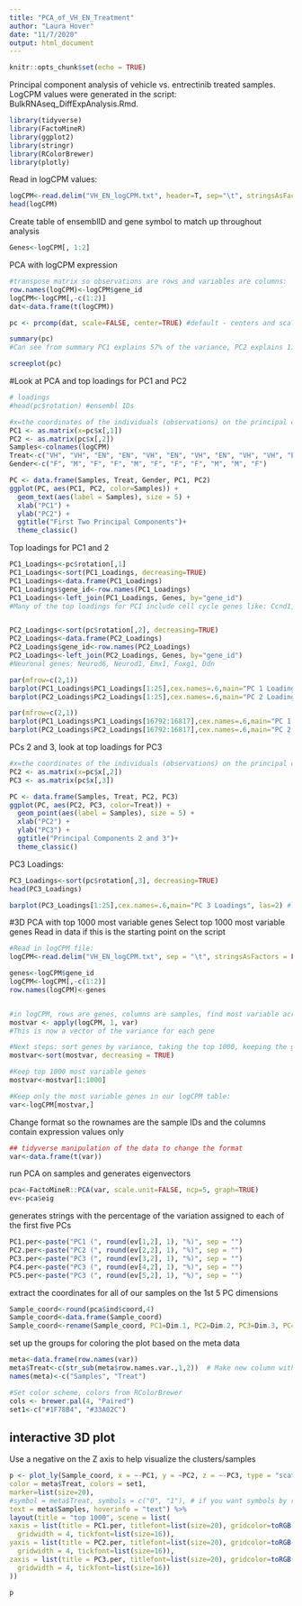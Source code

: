 ```yaml
---
title: "PCA_of_VH_EN_Treatment"
author: "Laura Hover"
date: "11/7/2020"
output: html_document
---
```

```r
knitr::opts_chunk$set(echo = TRUE)
```

Principal component analysis of vehicle vs. entrectinib treated samples.  LogCPM values were generated in the script: BulkRNAseq_DiffExpAnalysis.Rmd.  

```r
library(tidyverse)
library(FactoMineR)
library(ggplot2)
library(stringr)
library(RColorBrewer)
library(plotly)
```

Read in logCPM values:
```r
logCPM<-read.delim("VH_EN_logCPM.txt", header=T, sep="\t", stringsAsFactors = FALSE)
head(logCPM)
```

Create table of ensemblID and gene symbol to match up throughout analysis
```r
Genes<-logCPM[, 1:2]
```



PCA with logCPM expression
```r
#transpose matrix so observations are rows and variables are columns:
row.names(logCPM)<-logCPM$gene_id
logCPM<-logCPM[,-c(1:2)]
dat<-data.frame(t(logCPM))

pc <- prcomp(dat, scale=FALSE, center=TRUE) #default - centers and scales

summary(pc)
#Can see from summary PC1 explains 57% of the variance, PC2 explains 11%, PC3 9%

screeplot(pc)
```


#Look at PCA and top loadings for PC1 and PC2
```r
# loadings
#head(pc$rotation) #ensembl IDs

#x=the coordinates of the individuals (observations) on the principal components.
PC1 <- as.matrix(x=pc$x[,1]) 
PC2 <- as.matrix(pc$x[,2])
Samples<-colnames(logCPM)
Treat<-c("VH", "VH", "EN", "EN", "VH", "EN", "VH", "EN", "VH", "VH", "EN")
Gender<-c("F", "M", "F", "F", "M", "F", "F", "F", "M", "M", "F")

PC <- data.frame(Samples, Treat, Gender, PC1, PC2)
ggplot(PC, aes(PC1, PC2, color=Samples)) + 
  geom_text(aes(label = Samples), size = 5) +
  xlab("PC1") + 
  ylab("PC2") + 
  ggtitle("First Two Principal Components")+
  theme_classic()
```

Top loadings for PC1 and 2
```r
PC1_Loadings<-pc$rotation[,1]
PC1_Loadings<-sort(PC1_Loadings, decreasing=TRUE)
PC1_Loadings<-data.frame(PC1_Loadings)
PC1_Loadings$gene_id<-row.names(PC1_Loadings)
PC1_Loadings<-left_join(PC1_Loadings, Genes, by="gene_id")
#Many of the top loadings for PC1 include cell cycle genes like: Ccnd1, Cdk1, Top2a, Ccnb1, Rasl11a, Cdkn2a


PC2_Loadings<-sort(pc$rotation[,2], decreasing=TRUE)
PC2_Loadings<-data.frame(PC2_Loadings)
PC2_Loadings$gene_id<-row.names(PC2_Loadings)
PC2_Loadings<-left_join(PC2_Loadings, Genes, by="gene_id")
#Neuronal genes: Neurod6, Neurod1, Emx1, Foxg1, Ddn
```


```r
par(mfrow=c(2,1))
barplot(PC1_Loadings$PC1_Loadings[1:25],cex.names=.6,main="PC 1 Loadings", las=2, names.arg = PC1_Loadings$gene_symbol[1:25]) #loadings for variables in linear combination for PC1
barplot(PC2_Loadings$PC2_Loadings[1:25],cex.names=.6,main="PC 2 Loadings", las=2, names.arg=PC2_Loadings$gene_symbol[1:25])

par(mfrow=c(2,1))
barplot(PC1_Loadings$PC1_Loadings[16792:16817],cex.names=.6,main="PC 1 Loadings", las=2, names.arg=PC1_Loadings$gene_symbol[16792:16817]) #loadings for variables in linear combination for PC1
barplot(PC2_Loadings$PC2_Loadings[16792:16817],cex.names=.6,main="PC 2 Loadings", las=2, names.arg = PC2_Loadings$gene_symbol[16792:16817])
```

PCs 2 and 3, look at top loadings for PC3
```r
#x=the coordinates of the individuals (observations) on the principal components.
PC2 <- as.matrix(x=pc$x[,2]) 
PC3 <- as.matrix(pc$x[,3])

PC <- data.frame(Samples, Treat, PC2, PC3)
ggplot(PC, aes(PC2, PC3, color=Treat)) + 
  geom_point(aes(label = Samples), size = 5) +
  xlab("PC2") + 
  ylab("PC3") + 
  ggtitle("Principal Components 2 and 3")+
  theme_classic()
```

PC3 Loadings:
```r
PC3_Loadings<-sort(pc$rotation[,3], decreasing=TRUE)
head(PC3_Loadings)

barplot(PC3_Loadings[1:25],cex.names=.6,main="PC 3 Loadings", las=2) #loadings for variables in linear combination for PC1
```

#3D PCA with top 1000 most variable genes
Select top 1000 most variable genes
Read in data if this is the starting point on the script
```r
#Read in logCPM file:
logCPM<-read.delim("VH_EN_logCPM.txt", sep = "\t", stringsAsFactors = FALSE)

genes<-logCPM$gene_id
logCPM<-logCPM[,-c(1:2)]
row.names(logCPM)<-genes


#in logCPM, rows are genes, columns are samples, find most variable across the columns (samples)
mostvar <- apply(logCPM, 1, var)
#This is now a vector of the variance for each gene

#Next steps: sort genes by variance, taking the top 1000, keeping the gene IDs, merge with logCPM to get expression of the top 1000 most variable genes
mostvar<-sort(mostvar, decreasing = TRUE)

#Keep top 1000 most variable genes
mostvar<-mostvar[1:1000]

#Keep only the most variable genes in our logCPM table:
var<-logCPM[mostvar,]
```

Change format so the rownames are the sample IDs and the columns contain expression values only
```r
## tidyverse manipulation of the data to change the format
var<-data.frame(t(var))
```


run PCA on samples and generates eigenvectors
```r
pca<-FactoMineR::PCA(var, scale.unit=FALSE, ncp=5, graph=TRUE)
ev<-pca$eig
```

generates strings with the percentage of the variation assigned to each of the first five PCs
```r
PC1.per<-paste("PC1 (", round(ev[1,2], 1), "%)", sep = "")
PC2.per<-paste("PC2 (", round(ev[2,2], 1), "%)", sep = "")
PC3.per<-paste("PC3 (", round(ev[3,2], 1), "%)", sep = "")
PC4.per<-paste("PC3 (", round(ev[4,2], 1), "%)", sep = "")
PC5.per<-paste("PC3 (", round(ev[5,2], 1), "%)", sep = "")
```

extract the coordinates for all of our samples on the 1st 5 PC dimensions
```r
Sample_coord<-round(pca$ind$coord,4)
Sample_coord<-data.frame(Sample_coord)
Sample_coord<-rename(Sample_coord, PC1=Dim.1, PC2=Dim.2, PC3=Dim.3, PC4=Dim.4, PC5=Dim.5)
```

set up the groups for coloring the plot based on the meta data
```r
meta<-data.frame(row.names(var))
meta$Treat<-c(str_sub(meta$row.names.var.,1,2))  # Make new column with just EN or VH from each sample name
names(meta)<-c("Samples", "Treat")

#Set color scheme, colors from RColorBrewer
cols <- brewer.pal(4, "Paired")
set1<-c("#1F78B4", "#33A02C")
```

## interactive 3D plot
Use a negative on the Z axis to help visualize the clusters/samples
```r
p <- plot_ly(Sample_coord, x = ~-PC1, y = ~PC2, z = ~-PC3, type = "scatter3d",
color = meta$Treat, colors = set1,
marker=list(size=20),
#symbol = meta$Treat, symbols = c("0", "1"), # if you want symbols by region remove # from start of this line
text = meta$Samples, hoverinfo = "text") %>%
layout(title = "top 1000", scene = list(
xaxis = list(title = PC1.per, titlefont=list(size=20), gridcolor=toRGB("gray50"),
  gridwidth = 4, tickfont=list(size=16)),
yaxis = list(title = PC2.per, titlefont=list(size=20), gridcolor=toRGB("gray50"),
  gridwidth = 4, tickfont=list(size=16)),
zaxis = list(title = PC3.per, titlefont=list(size=20), gridcolor=toRGB("gray50"),
  gridwidth = 4, tickfont=list(size=16))
))

p

```

